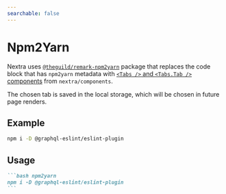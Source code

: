 ```yaml
---
searchable: false
---
```


# Npm2Yarn

Nextra uses
[`@theguild/remark-npm2yarn`](https://npmjs.com/package/@theguild/remark-npm2yarn)
package that replaces the code block that has `npm2yarn` metadata with
[`<Tabs />` and `<Tabs.Tab />` components](tabs.mdx) from
`nextra/components`.

The chosen tab is saved in the local storage, which will be chosen in future
page renders.

## Example

```bash npm2yarn
npm i -D @graphql-eslint/eslint-plugin
```

## Usage

````md filename="Markdown" /npm2yarn/
```bash npm2yarn
npm i -D @graphql-eslint/eslint-plugin
```
````
